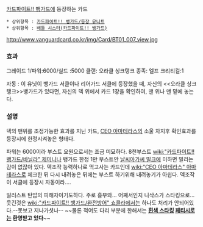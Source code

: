 [[카드파이트!! 뱅가드]]에 등장하는 카드
 * 상위항목 : [[카드파이트!! 뱅가드/등장 유니트]]
 * 상위항목 : [[배틀 시스터(카드파이트!! 뱅가드)]]


http://www.vanguardcard.co.kr/img/Card/BT01_007_view.jpg

=== 효과 ===
그레이드 1/파워:6000/실드 :5000
클랜: 오라클 싱크탱크
종족: 엘프
크리티컬:1

자동 : 이 유닛이 뱅가드 서클이나 리어가드 서클에 등장했을 때, 자신의 <<오라클 싱크탱크>>뱅가드가 있다면, 자신의 덱 위에서 카드 1장을 확인하여, 맨 위나 맨 밑에 놓는다.

=== 설명 ===
덱의 맨위를 조정가능한 효과를 지닌 카드, [[CEO 아마테라스]]의 소울 차지후 확인효과를 등장시에 한정시켜놓은 형태다.

파워는 6000이라 부스트 요원으로서는 조금 미묘하다. 8천부스트 [[wiki:"카드파이트!! 뱅가드/바닐라" 제미니]]나 뱅가드 한정 1만 부스트안 [[날씨아가씨 밀크]]에 미하면 밀리는 감이 없잖아 있다.
덱조작 능력하나로 먹고사는 카드인데 [[wiki:"CEO 아마테라스" 아마테라스]]로 체크한 뒤 다시 내려놓은 뒤에는 부스트 하기위해 내려놓기가 아쉽다. 덱조작이 서클에 등장시 자동이라….

일러스트 탄압의 피해자이기도하다. 주로 흉부와... 어째서인지 니삭스가 스타킹으로... 웃긴것은 [[wiki:"카드파이트!! 뱅가드/완전방어" 쇼콜라]]에서는 하나도 처리가 안되어있다.--못보고 지나가셧나--
~~물론 적어도 다리 부분에 한해서는 '''[[흰색 스타킹]] [[페티시]]로는 환영받고 있다'''~~
